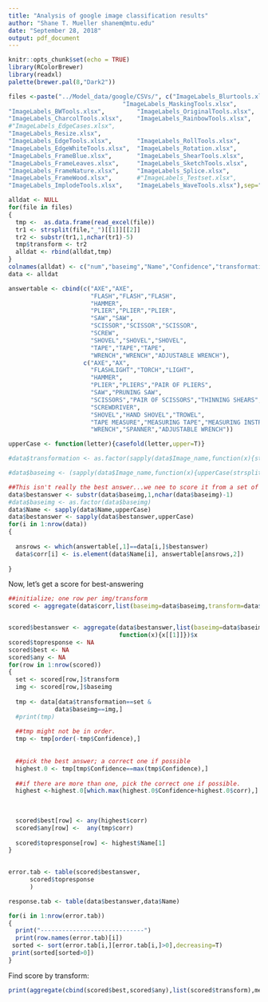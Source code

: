 ```yaml
---
title: "Analysis of google image classification results"
author: "Shane T. Mueller shanem@mtu.edu"
date: "September 28, 2018"
output: pdf_document
---
```


```r
knitr::opts_chunk$set(echo = TRUE)
library(RColorBrewer)
library(readxl)
palette(brewer.pal(8,"Dark2"))

files <-paste("../Model_data/google/CSVs/", c("ImageLabels_Blurtools.xlsx",   
                                "ImageLabels_MaskingTools.xlsx",
"ImageLabels_BWTools.xlsx",         "ImageLabels_OriginalTools.xlsx",
"ImageLabels_CharcolTools.xlsx",    "ImageLabels_RainbowTools.xlsx",
#"ImageLabels_EdgeCases.xlsx",      
"ImageLabels_Resize.xlsx",
"ImageLabels_EdgeTools.xlsx",       "ImageLabels_RollTools.xlsx",
"ImageLabels_EdgeWhiteTools.xlsx",  "ImageLabels_Rotation.xlsx",
"ImageLabels_FrameBlue.xlsx",       "ImageLabels_ShearTools.xlsx",
"ImageLabels_FrameLeaves.xlsx",     "ImageLabels_SketchTools.xlsx",
"ImageLabels_FrameNature.xlsx",     "ImageLabels_Splice.xlsx",
"ImageLabels_FrameWood.xlsx",       #"ImageLabels_Testset.xlsx",
"ImageLabels_ImplodeTools.xlsx",    "ImageLabels_WaveTools.xlsx"),sep="")

alldat <- NULL
for(file in files)
{
  tmp <-  as.data.frame(read_excel(file))
  tr1 <- strsplit(file,"_")[[1]][[2]]
  tr2 <- substr(tr1,1,nchar(tr1)-5)
  tmp$transform <- tr2
  alldat <- rbind(alldat,tmp)
}
colnames(alldat) <- c("num","baseimg","Name","Confidence","transformation")
data <- alldat
```


```r
answertable <- cbind(c("AXE","AXE",
                       "FLASH","FLASH","FLASH",
                       "HAMMER",
                       "PLIER","PLIER","PLIER",
                       "SAW","SAW",
                       "SCISSOR","SCISSOR","SCISSOR",
                       "SCREW",
                       "SHOVEL","SHOVEL","SHOVEL",
                       "TAPE","TAPE","TAPE",
                       "WRENCH","WRENCH","ADJUSTABLE WRENCH"),
                     c("AXE","AX",
                       "FLASHLIGHT","TORCH","LIGHT",
                       "HAMMER",
                       "PLIER","PLIERS","PAIR OF PLIERS",
                       "SAW","PRUNING SAW",
                       "SCISSORS","PAIR OF SCISSORS","THINNING SHEARS",
                       "SCREWDRIVER",
                       "SHOVEL","HAND SHOVEL","TROWEL",
                       "TAPE MEASURE","MEASURING TAPE","MEASURING INSTRUMENT",
                       "WRENCH","SPANNER","ADJUSTABLE WRENCH"))

upperCase <- function(letter){casefold(letter,upper=T)}

#data$transformation <- as.factor(sapply(data$Image_name,function(x){strsplit(as.character(x),"/")[[1]][[1]]}))

#data$baseimg <- (sapply(data$Image_name,function(x){upperCase(strsplit(as.character(x),"/")[[1]][[2]])}))

##This isn't really the best answer...we nee to score it from a set of answers.
data$bestanswer <- substr(data$baseimg,1,nchar(data$baseimg)-1)
#data$baseimg <- as.factor(data$baseimg)
data$Name <- sapply(data$Name,upperCase)
data$bestanswer <- sapply(data$bestanswer,upperCase)
for(i in 1:nrow(data))
{
  
  ansrows <- which(answertable[,1]==data[i,]$bestanswer)
  data$corr[i] <- is.element(data$Name[i], answertable[ansrows,2])
   
}

```

Now, let's get a score for best-answering
```r
##initialize; one row per img/transform
scored <- aggregate(data$corr,list(baseimg=data$baseimg,transform=data$transformation),length)


scored$bestanswer <- aggregate(data$bestanswer,list(baseimg=data$baseimg,transform=data$transformation),
                               function(x){x[[1]]})$x
scored$topresponse <- NA
scored$best <- NA
scored$any <- NA
for(row in 1:nrow(scored))
{
  set <- scored[row,]$transform
  img <- scored[row,]$baseimg
  
  tmp <- data[data$transformation==set & 
             data$baseimg==img,]
  #print(tmp)
  
  ##tmp might not be in order.
  tmp <- tmp[order(-tmp$Confidence),]
  
  
  ##pick the best answer; a correct one if possible
  highest.0 <- tmp[tmp$Confidence==max(tmp$Confidence),]
    
  ##if there are more than one, pick the correct one if possible.
  highest <-highest.0[which.max(highest.0$Confidence+highest.0$corr),]
  
  
  
  scored$best[row] <- any(highest$corr)
  scored$any[row] <-  any(tmp$corr)
  
  scored$topresponse[row] <- highest$Name[1]
}
 
```

```r
error.tab <- table(scored$bestanswer,
      scored$topresponse
      )

response.tab <- table(data$bestanswer,data$Name)
```

```r
for(i in 1:nrow(error.tab))
{
  print("-----------------------------")
  print(row.names(error.tab)[i])
 sorted <- sort(error.tab[i,][error.tab[i,]>0],decreasing=T)
 print(sorted[sorted>0])
}

```
Find score by transform:
```r
print(aggregate(cbind(scored$best,scored$any),list(scored$transform),mean))
```

